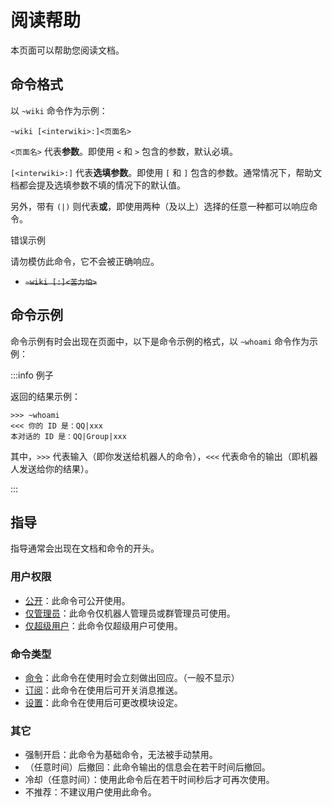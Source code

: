 # 阅读帮助

本页面可以帮助您阅读文档。

## 命令格式

以 `~wiki` 命令作为示例：

```
~wiki [<interwiki>:]<页面名>
```

`<页面名>` 代表**参数**。即使用 `<` 和 `>` 包含的参数，默认必填。

`[<interwiki>:]` 代表**选填参数**。即使用 `[` 和 `]` 包含的参数。通常情况下，帮助文档都会提及选填参数不填的情况下的默认值。

另外，带有 `(|)` 则代表**或**，即使用两种（及以上）选择的任意一种都可以响应命令。

错误示例

请勿模仿此命令，它不会被正确响应。

- ~~`~wiki [:]<苦力怕>`~~

## 命令示例

命令示例有时会出现在页面中，以下是命令示例的格式，以 `~whoami` 命令作为示例：

:::info 例子

返回的结果示例：

```
>>> ~whoami
<<< 你的 ID 是：QQ|xxx
本对话的 ID 是：QQ|Group|xxx
```

其中，`>>>` 代表输入（即你发送给机器人的命令），`<<<` 代表命令的输出（即机器人发送给你的结果）。

:::

## 指导

指导通常会出现在文档和命令的开头。

### 用户权限

- [公开](/docs/permissions)：此命令可公开使用。
- [仅管理员](/docs/permissions)：此命令仅机器人管理员或群管理员可使用。
- [仅超级用户](/docs/permissions)：此命令仅超级用户可使用。

### 命令类型

- [命令](/docs/help/reading#命令类型)：此命令在使用时会立刻做出回应。（一般不显示）
- [订阅](/docs/help/reading#命令类型)：此命令在使用后可开关消息推送。
- [设置](/docs/help/reading#命令类型)：此命令在使用后可更改模块设定。

### 其它

- 强制开启：此命令为基础命令，无法被手动禁用。
- （任意时间）后撤回：此命令输出的信息会在若干时间后撤回。
- 冷却（任意时间）：使用此命令后在若干时间秒后才可再次使用。
- 不推荐：不建议用户使用此命令。
